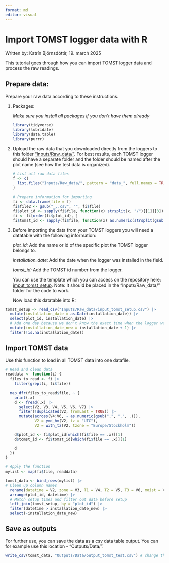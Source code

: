 ```yaml
---
format: md
editor: visual
---
```


# Import TOMST logger data with R

Written by: Katrín Björnsdóttir, 19. march 2025

This tutorial goes through how you can import TOMST logger data and process the raw readings.

## Prepare data:

Prepare your raw data according to these instructions.

1.  Packages:

    *Make sure you install all packages if you don't have them already*

    ```r
    library(tidyverse)
    library(lubridate)
    library(data.table)
    library(purrr)
    ```

2.  Upload the raw data that you downloaded directly from the loggers to this folder ["Inputs/Raw_data/"](https://github.com/EDGE-Lab-GU/EDGE_TOMST_processing/tree/main/Inputs/Raw_data). For best results, each TOMST logger should have a separate folder and the folder should be named after the plot name (see how the test data is organized).

    ```r
    # List all raw data files
    f <- c(
      list.files("Inputs/Raw_data/", pattern = "data_", full.names = TRUE, recursive = TRUE)
    )

    # Prepare information for importing
    fi <- data.frame(file = f)
    fi$file2 <- gsub("_..csv", "", fi$file)
    fi$plot_id <- sapply(fi$file, function(x) strsplit(x, "/")[[1]][3]) # extract plot_id from folder path
    fi <- fi[order(fi$plot_id), ]
    fi$tomst_id <- sapply(fi$file, function(x) as.numeric(strsplit(gsub("data_", "", strsplit(x, "/")[[1]][4]), "_")[[1]][1])) # extract tomst_id from file path
    ```

3.  Before importing the data from your TOMST loggers you will need a datatable with the following information:

    *plot_id:* Add the name or id of the specific plot the TOMST logger belongs to.

    *installation_date:* Add the date when the logger was installed in the field.

    *tomst_id:* Add the TOMST id number from the logger.

    You can use the template which you can access on the repository here: [imput_tomst_setup](https://github.com/EDGE-Lab-GU/EDGE_TOMST_processing/blob/main/Inputs/Raw_data/input_tomst_setup.csv). Note: It should be placed in the "Inputs/Raw_data/" folder for the code to work.

    Now load this datatable into R:

```r
tomst_setup <- read_csv("Inputs/Raw_data/input_tomst_setup.csv") |> 
  mutate(installation_date = as.Date(installation_date)) |>
  select(plot_id, installation_date) |>
  # Add one day because we don't know the exact time when the logger was set up. Easier to ignore the installation date completely.
  mutate(installation_date_new = installation_date + 1) |>
  filter(!is.na(installation_date))
```

## Import TOMST data

Use this function to load in all TOMST data into one datafile.

```r
# Read and clean data
readdata <- function(i) {
  files_to_read <- fi |> 
    filter(grepl(i, fi$file))
  
  map_dfr(files_to_read$file, ~ {
    print(.x)
    d <- fread(.x) |>
      select(V2, V3, V4, V5, V6, V7) |>
      filter(!duplicated(V2, fromLast = TRUE)) |>
      mutate(across(V4:V6, ~ as.numeric(gsub(",", ".", .))),
             V2 = ymd_hm(V2, tz = "UTC"),
             V2 = with_tz(V2, tzone = "Europe/Stockholm"))

    d$plot_id <- fi$plot_id[which(fi$file == .x)][1]
    d$tomst_id <- fi$tomst_id[which(fi$file == .x)][1]

    d
  })
}

# Apply the function
mylist <- map(fi$file, readdata)

tomst_data <- bind_rows(mylist) |> 
# Clean up column names
  rename(datetime = V2, zone = V3, T1 = V4, T2 = V5, T3 = V6, moist = V7) |>
  arrange(plot_id, datetime) |> 
  # Match setup times and filter out data before setup
  left_join(tomst_setup, by = "plot_id") |> 
  filter(datetime > installation_date_new) |>
  select(-installation_date_new)

```

## Save as outputs

For further use, you can save the data as a csv data table output. You can for example use this location - "Outputs/Data/".

```r
write_csv(tomst_data, "Outputs/Data/output_tomst_test.csv") # change the output name to fit your data
```

